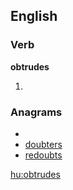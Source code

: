 ==English==

===Verb===
'''obtrudes'''

# {{third-person singular of|[[obtrude]]}}

===Anagrams===
* {{alphagram|bdeorstu}}
* [[doubters#English|doubters]]
* [[redoubts#English|redoubts]]

[[hu:obtrudes]]